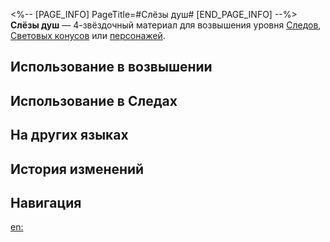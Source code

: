 <%-- [PAGE_INFO]
PageTitle=#Слёзы душ#
[END_PAGE_INFO] --%>
{{Предмет Инфобокс
|id          = 111000
|Изображение = Предмет Слёзы душ.png
|Тип         = Материал Следов
|Тип2        = Материал возвышения персонажа
|Инвентарь   = Материалы улучшения
|Редкость    = 4
|Эффект      = 
|Описание    = Клетка, в которой запечатан дух жизни. Ей можно заменить недостающие материалы, получаемые с противников. Материалы разной редкости требуют разного количества слёз душ.
|Источник1   = [[Противники в Расходящейся вселенной]]
|Источник2   = [[Противники в Виртуальной вселенной]]
}}
{{Описание|Ледяные винты из двигателя автоматона, окровавленные клыки из пасти борисинца, дряхлые фаланги пальцев ученика Санктус Медикус, эмоции мема зоны воспоминаний... В этой слезе может быть заперт любой дух жизни.<br /><br />''«Эта слеза доказывает, что у всего есть душа».''}}
'''Слёзы душ''' — 4-звёздочный материал для возвышения уровня [[Следы|Следов]], [[Световые конусы|Световых конусов]] или [[Персонажи|персонажей]].

==Использование в возвышении==
{{Использование в возвышении}}

==Использование в Следах==
{{Использование в следах}}

==На других языках==
{{На других языках
|en   = Tears of Souls
|zhs  = 灵之珠泪
|zht  = 靈之珠淚
|ja   = 魂の涙
|ko   = 영의 눈물
|es   = Lágrima de los espíritus
|fr   = Larmes des âmes
|ru   = Слёзы душ
|th   = Tears of Souls
|vi   = Giọt Lệ Linh Hồn
|de   = Seelentränen
|id   = Tears of Souls
|pt   = Lágrimas do Espírito
}}

==История изменений==
{{История изменений|3.5}}

==Навигация==
{{Материалы улучшения Навбокс}}

[[en:]]